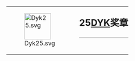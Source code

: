 <noinclude>{{substituted}}</noinclude>
{| style="border: 1px solid {{{border|gray}}}; background-color: {{{color|#fdffe7}}};"
|rowspan="2" valign="middle" | [[Image:Dyk25.svg|70px]]
|rowspan="2" |
|style="font-size: x-large; padding: 0; vertical-align: middle; height: 1.1em;" | '''25[[Wikipedia:DYK|DYK]]奖章'''
|-
|style="vertical-align: middle; border-top: 1px solid gray;" | {{{1}}}
|}<noinclude>

{{Documentation}}
</noinclude>